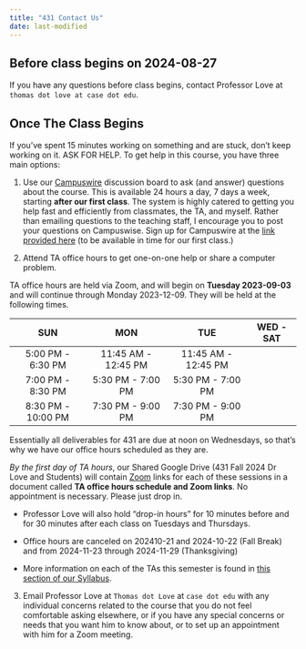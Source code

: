 ```yaml
---
title: "431 Contact Us"
date: last-modified
---
```


## Before class begins on 2024-08-27

If you have any questions before class begins, contact Professor Love at `thomas dot love at case dot edu`.

## Once The Class Begins

If you’ve spent 15 minutes working on something and are stuck, don’t keep working on it. ASK FOR HELP. To get help in this course, you have three main options:

1. Use our [Campuswire](campuswire.qmd) discussion board to ask (and answer) questions about the course. This is available 24 hours a day, 7 days a week, starting **after our first class**. The system is highly catered to getting you help fast and efficiently from classmates, the TA, and myself. Rather than emailing questions to the teaching staff, I encourage you to post your questions on Campuswise. Sign up for Campuswire at the [link provided here](campuswire.qmd) (to be available in time for our first class.)

2. Attend TA office hours to get one-on-one help or share a computer problem.

TA office hours are held via Zoom, and will begin on **Tuesday 2023-09-03** and will continue through Monday 2023-12-09. They will be held at the following times. 

SUN | MON | TUE | WED - SAT
:------: | :------: | :------: | :------:  
5:00 PM - 6:30 PM | 11:45 AM - 12:45 PM | 11:45 AM - 12:45 PM | 
7:00 PM - 8:30 PM | 5:30 PM - 7:00 PM | 5:30 PM - 7:00 PM | 
8:30 PM - 10:00 PM | 7:30 PM - 9:00 PM | 7:30 PM - 9:00 PM | 

::: {.callout-note}
Essentially all deliverables for 431 are due at noon on Wednesdays, so that's why we have our office hours scheduled as they are.
:::

*By the first day of TA hours*, our Shared Google Drive (431 Fall 2024 Dr Love and Students) will contain [Zoom](https://cwru.zoom.us/) links for each of these sessions in a document called **TA office hours schedule and Zoom links**. No appointment is necessary. Please just drop in.

- Professor Love will also hold “drop-in hours” for 10 minutes before and for 30 minutes after each class on Tuesdays and Thursdays.
- Office hours are canceled on 202410-21 and 2024-10-22 (Fall Break) and from 2024-11-23 through 2024-11-29 (Thanksgiving)

- More information on each of the TAs this semester is found in [this section of our Syllabus](https://thomaselove.github.io/431-syllabus-2024/08_teachingassistants.html).


3. Email Professor Love at `Thomas dot Love` at `case dot edu` with any individual concerns related to the course that you do not feel comfortable asking elsewhere, or if you have any special concerns or needs that you want him to know about, or to set up an appointment with him for a Zoom meeting.